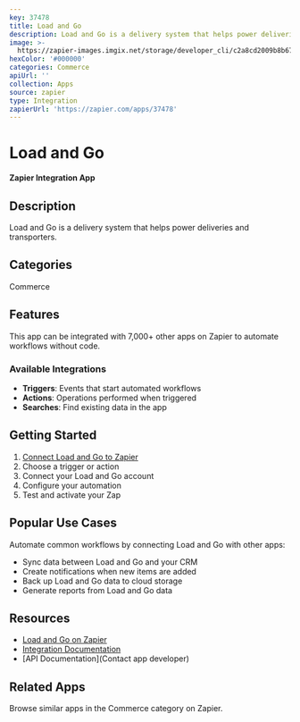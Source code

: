 ```yaml
---
key: 37478
title: Load and Go
description: Load and Go is a delivery system that helps power deliveries and transporters.
image: >-
  https://zapier-images.imgix.net/storage/developer_cli/c2a8cd2009b8b675349543806bfc9535.png?auto=format%2Ccompress&ixlib=python-3.0.0&q=50
hexColor: '#000000'
categories: Commerce
apiUrl: ''
collection: Apps
source: zapier
type: Integration
zapierUrl: 'https://zapier.com/apps/37478'
---
```

# Load and Go

**Zapier Integration App**

## Description

Load and Go is a delivery system that helps power deliveries and transporters.

## Categories

Commerce

## Features

This app can be integrated with 7,000+ other apps on Zapier to automate workflows without code.

### Available Integrations

- **Triggers**: Events that start automated workflows
- **Actions**: Operations performed when triggered
- **Searches**: Find existing data in the app

## Getting Started

1. [Connect Load and Go to Zapier](https://zapier.com/apps/37478)
2. Choose a trigger or action
3. Connect your Load and Go account
4. Configure your automation
5. Test and activate your Zap

## Popular Use Cases

Automate common workflows by connecting Load and Go with other apps:

- Sync data between Load and Go and your CRM
- Create notifications when new items are added
- Back up Load and Go data to cloud storage
- Generate reports from Load and Go data

## Resources

- [Load and Go on Zapier](https://zapier.com/apps/37478)
- [Integration Documentation](https://zapier.com/apps/37478/integrations)
- [API Documentation](Contact app developer)

## Related Apps

Browse similar apps in the Commerce category on Zapier.
